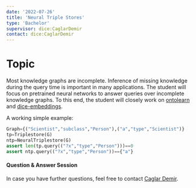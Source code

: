 ```yaml
---
date: '2022-07-26'
title: 'Neural Triple Stores'
type: 'Bachelor'
supervisor: dice:CaglarDemir
contact: dice:CaglarDemir
---
```


# Topic 
Most knowledge graphs are incomplete.
Inference of missing knowledge during the query time is important in many applications.
The student will focus on pretrained neural networks to answer queries over incomplete knowledge graphs.
To this end, the student will closely work on [ontolearn](https://github.com/dice-group/Ontolearn) and [dice-embeddings](https://github.com/dice-group/dice-embeddings).

A working simple example:
```python
Graph={("Scientist","subclass","Person"),("a","type","Scientist")}
tp=Triplestore(G)
ntp=NeuralTriplestore(G)
assert len(tp.query(("?x","type","Person")))==0
assert ntp.query(("?x","type","Person"))=={"a"}
```


#### Question & Answer Session

In case you have further questions, feel free to contact [Caglar Demir](https://dice-research.org/CaglarDemir).
